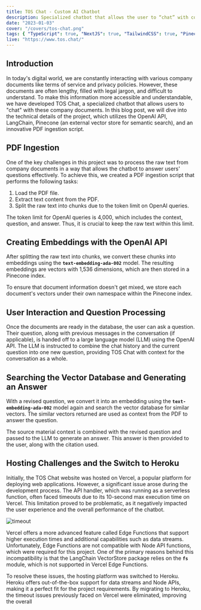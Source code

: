 ```yaml
---
title: TOS Chat - Custom AI Chatbot
description: Specialized chatbot that allows the user to “chat” with company documents like terms of service and privacy policies. Techstack includes the OpenAI api, LangChain, and Pinecone, an external vector store (for semantic search).
date: "2023-01-03"
cover: "/covers/tos-chat.png"
tags: { "TypeScript": true, "NextJS": true, "TailwindCSS": true, "Pinecone": true, "LangChain": true, "MongoDB": true }
live: "https://www.tos.chat/"
---
```


## **Introduction**

In today's digital world, we are constantly interacting with various company documents like terms of service and privacy policies. However, these documents are often lengthy, filled with legal jargon, and difficult to understand. To make this information more accessible and understandable, we have developed TOS Chat, a specialized chatbot that allows users to "chat" with these company documents. In this blog post, we will dive into the technical details of the project, which utilizes the OpenAI API, LangChain, Pinecone (an external vector store for semantic search), and an innovative PDF ingestion script.

## **PDF Ingestion**

One of the key challenges in this project was to process the raw text from company documents in a way that allows the chatbot to answer users' questions effectively. To achieve this, we created a PDF ingestion script that performs the following tasks:

1. Load the PDF file.
2. Extract text content from the PDF.
3. Split the raw text into chunks due to the token limit on OpenAI queries.

The token limit for OpenAI queries is 4,000, which includes the context, question, and answer. Thus, it is crucial to keep the raw text within this limit.

## **Creating Embeddings with the OpenAI API**

After splitting the raw text into chunks, we convert these chunks into embeddings using the **`text-embedding-ada-002`** model. The resulting embeddings are vectors with 1,536 dimensions, which are then stored in a Pinecone index.

To ensure that document information doesn't get mixed, we store each document's vectors under their own namespace within the Pinecone index.

## **User Interaction and Question Processing**

Once the documents are ready in the database, the user can ask a question. Their question, along with previous messages in the conversation (if applicable), is handed off to a large language model (LLM) using the OpenAI API. The LLM is instructed to combine the chat history and the current question into one new question, providing TOS Chat with context for the conversation as a whole.

## **Searching the Vector Database and Generating an Answer**

With a revised question, we convert it into an embedding using the **`text-embedding-ada-002`** model again and search the vector database for similar vectors. The similar vectors returned are used as context from the PDF to answer the question.

The source material context is combined with the revised question and passed to the LLM to generate an answer. This answer is then provided to the user, along with the citation used.

## **Hosting Challenges and the Switch to Heroku**

Initially, the TOS Chat website was hosted on Vercel, a popular platform for deploying web applications. However, a significant issue arose during the development process. The API handler, which was running as a serverless function, often faced timeouts due to its 10-second max execution time on Vercel. This limitation proved to be problematic, as it negatively impacted the user experience and the overall performance of the chatbot.

![timeout](/images/tos-chat/timeout.png)

Vercel offers a more advanced feature called Edge Functions that support higher execution times and additional capabilities such as data streams. Unfortunately, Edge Functions are not compatible with Node API functions, which were required for this project. One of the primary reasons behind this incompatibility is that the LangChain VectorStore package relies on the **`fs`** module, which is not supported in Vercel Edge Functions.

To resolve these issues, the hosting platform was switched to Heroku. Heroku offers out-of-the-box support for data streams and Node APIs, making it a perfect fit for the project requirements. By migrating to Heroku, the timeout issues previously faced on Vercel were eliminated, improving the overall
